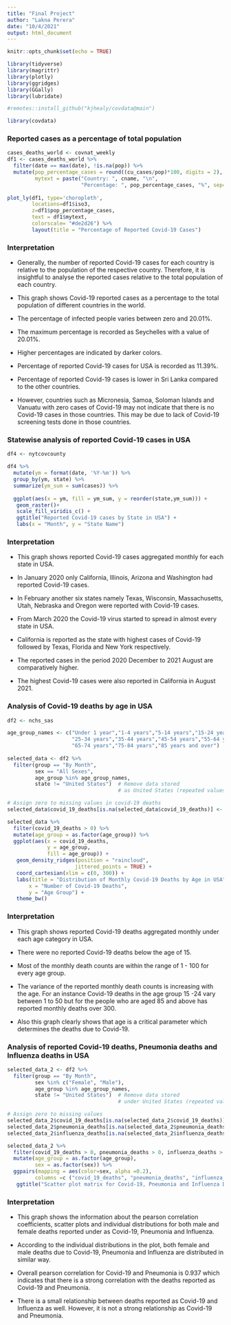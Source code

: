 ---
title: "Final Project"
author: "Lakna Perera"
date: "10/4/2021"
output: html_document
---

```{r setup, include=FALSE}
knitr::opts_chunk$set(echo = TRUE)
```

```{r echo = FALSE, include = FALSE}
library(tidyverse)
library(magrittr)
library(plotly)
library(ggridges)
library(GGally)
library(lubridate)
```


```{r echo = FALSE, include = FALSE}
#remotes::install_github("kjhealy/covdata@main")

library(covdata)
```

### **Reported cases as a percentage of total population**

```{r message = FALSE, warning = FALSE}

cases_deaths_world <- covnat_weekly
df1 <- cases_deaths_world %>%
  filter(date == max(date), !is.na(pop)) %>% 
  mutate(pop_percentage_cases = round((cu_cases/pop)*100, digits = 2),
         mytext = paste("Country: ", cname, "\n", 
                        "Percentage: ", pop_percentage_cases, "%", sep=""))
  
plot_ly(df1, type='choropleth', 
        locations=df1$iso3, 
        z=df1$pop_percentage_cases,
        text = df1$mytext,
        colorscale= "#de2d26") %>%
        layout(title = "Percentage of Reported Covid-19 Cases")
```

### Interpretation

* Generally, the number of reported Covid-19 cases for each country is relative to the population of the respective country. Therefore, it is insightful to analyse the reported cases relative to the total population of each country.

* This graph shows Covid-19 reported cases as a percentage to the total 
population of different countries in the world. 

* The percentage of infected people varies between zero and 20.01%.

* The maximum percentage is recorded as Seychelles with a value of 20.01%.

* Higher percentages are indicated by darker colors.

* Percentage of reported Covid-19 cases for USA is recorded as 11.39%.

* Percentage of reported Covid-19 cases is lower in Sri Lanka compared to the other countries.

* However, countries such as Micronesia, Samoa, Soloman Islands and Vanuatu with zero cases
of Covid-19 may not indicate that there is no Covid-19 cases in those countries.
This may be due to lack of Covid-19 screening tests done in those countries.


### **Statewise analysis of reported Covid-19 cases in USA**

```{r fig.width = 15, fig.height = 20, message = FALSE, warning = FALSE}
df4 <- nytcovcounty  

df4 %>%
  mutate(ym = format(date, '%Y-%m')) %>% 
  group_by(ym, state) %>% 
  summarize(ym_sum = sum(cases)) %>%
   
  ggplot(aes(x = ym, fill = ym_sum, y = reorder(state,ym_sum))) + 
   geom_raster()+ 
   scale_fill_viridis_c() +
   ggtitle("Reported Covid-19 cases by State in USA") +
   labs(x = "Month", y = "State Name")
```

### Interpretation

* This graph shows reported Covid-19 cases aggregated monthly for each state in USA.

* In January 2020 only California, Illinois, Arizona and Washington had reported Covid-19 cases.

* In February another six states namely Texas, Wisconsin, Massachusetts, Utah, Nebraska and Oregon were reported with Covid-19 cases. 

* From March 2020 the Covid-19 virus started to spread in almost every state in USA.

* California is reported as the state with highest cases of Covid-19 followed by Texas, Florida and New York respectively.

* The reported cases in the period 2020 December to 2021 August are comparatively higher.

* The highest Covid-19 cases were also reported in California in August 2021.


### **Analysis of Covid-19 deaths by age in USA**

```{r message = FALSE, warning = FALSE}
df2 <- nchs_sas 

age_group_names <- c("Under 1 year","1-4 years","5-14 years","15-24 years",
                     "25-34 years","35-44 years","45-54 years","55-64 years",
                     "65-74 years","75-84 years","85 years and over")
 
selected_data <- df2 %>% 
  filter(group == "By Month",
         sex == "All Sexes",
         age_group %in% age_group_names,
         state != "United States")  # Remove data stored 
                                    # as United States (repeated values) 

# Assign zero to missing values in covid-19 deaths
selected_data$covid_19_deaths[is.na(selected_data$covid_19_deaths)] <- 0

selected_data %>%
  filter(covid_19_deaths > 0) %>%
  mutate(age_group = as.factor(age_group)) %>%
  ggplot(aes(x = covid_19_deaths,
             y = age_group, 
             fill = age_group)) + 
   geom_density_ridges(position = "raincloud", 
                      jittered_points = TRUE) +
   coord_cartesian(xlim = c(0, 300)) +
   labs(title = "Distribution of Monthly Covid-19 Deaths by Age in USA",
       x = "Number of Covid-19 Deaths",
       y = "Age Group") +
   theme_bw()


```

### Interpretation

* This graph shows reported Covid-19 deaths aggregated monthly under each age category in USA.

* There were no reported Covid-19 deaths below the age of 15.

* Most of the monthly death counts are within the range of 1 - 100 for every age group.

* The variance of the reported monthly death counts is increasing with the age. For an instance Covid-19 deaths in the age group 15 -24 vary between 1 to 50 but for the people who are aged 85 and above has reported monthly deaths over 300. 

* Also this graph clearly shows that age is a critical parameter which determines the deaths due to Covid-19.

### **Analysis of reported Covid-19 deaths, Pneumonia deaths and Influenza deaths in USA**

```{r message = FALSE, warning = FALSE}

selected_data_2 <- df2 %>% 
  filter(group == "By Month",
         sex %in% c("Female", "Male"),
         age_group %in% age_group_names,
         state != "United States")  # Remove data stored 
                                    # under United States (repeated values) 

# Assign zero to missing values 
selected_data_2$covid_19_deaths[is.na(selected_data_2$covid_19_deaths)] <- 0
selected_data_2$pneumonia_deaths[is.na(selected_data_2$pneumonia_deaths)] <- 0
selected_data_2$influenza_deaths[is.na(selected_data_2$influenza_deaths)] <- 0

selected_data_2 %>%
  filter(covid_19_deaths > 0, pneumonia_deaths > 0, influenza_deaths > 0) %>%
  mutate(age_group = as.factor(age_group),
         sex = as.factor(sex)) %>%
  ggpairs(mapping = aes(color=sex, alpha =0.2),
         columns =c ("covid_19_deaths", "pneumonia_deaths", "influenza_deaths"))+
   ggtitle("Scatter plot matrix for Covid-19, Pneumonia and Influenza Deaths")
```

### Interpretation

* This graph shows the information about the pearson correlation coefficients, scatter plots and individual distributions for both male and female deaths reported under as Covid-19, Pneumonia and Influenza.

* According to the individual distributions in the plot, both female and male deaths due to Covid-19, Pneumonia and Influenza are distributed in similar way.

* Overall pearson correlation for Covid-19 and Pneumonia is 0.937 which indicates that there is a strong correlation with the deaths reported as Covid-19 and Pneumonia. 

* There is a small relationship between deaths reported as Covid-19 and Influenza as well. However, it is  not a strong relationship as Covid-19 and Pneumonia.











